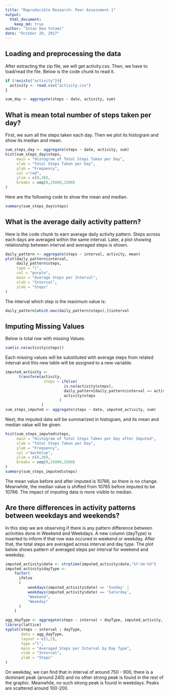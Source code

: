 ---
title: "Reproducible Research: Peer Assessment 1"
output: 
  html_document:
    keep_md: true
author: "Intan Dea Yutami"
date: "October 29, 2017"
---


## Loading and preprocessing the data

After extracting the zip file, we will get activity.csv. Then, we have to load/read the file. Below is the code chunk to read it.

```{r loadData}
if (!exists("activity")){
  activity <- read.csv("activity.csv")
}

sum_day <- aggregate(steps ~ date, activity, sum)
```

## What is mean total number of steps taken per day?

First, we sum all the steps taken each day. Then we plot its histogram and show its median and mean.

```{r aggregatedStepsHistogram}
sum_steps_day <- aggregate(steps ~ date, activity, sum)
hist(sum_steps_day$steps, 
     main = "Histogram of Total Steps Taken per Day",
     xlab = "Total Steps Taken per Day",
     ylab = "Frequency",
     col ="red",
     ylim = c(0,30),
     breaks = seq(0,25000,2500)
)
```

Here are the following code to show the mean and median.

```{r activityStats}
summary(sum_steps_day$steps)
```

## What is the average daily activity pattern?

Here is the code chunk to earn average daily activity pattern. Steps across each days are averaged within the same interval. Later, a plot showing relationship between interval and averaged steps is shown.

```{r dailyPattern}
daily_pattern <- aggregate(steps ~ interval, activity, mean)
plot(daily_pattern$interval,
     daily_pattern$steps,
     type = "l",
     col = "purple",
     main = "Average Steps per Interval",
     xlab = "Interval",
     ylab = "Steps"
)

```

The interval which step is the maximum value is:

```{r dailyPatternMaxInterval}
daily_pattern[which.max(daily_pattern$steps),]$interval
```

## Imputing Missing Values

Below is total row with missing Values.
```{r missinGValue}
sum(is.na(activity$steps))
```

Each missing values will be substituted with average steps from related interval and this new table will be assigned to a new variable.
```{r replacemissingvalues}
imputed_activity <- 
      transform(activity, 
                 steps = ifelse(
                          is.na(activity$steps), 
                          daily_pattern[daily_pattern$interval == activity$interval,]$steps, 
                          activity$steps
                        )
                )
sum_steps_imputed <- aggregate(steps ~ date, imputed_activity, sum)
```

Next, the imputed data will be summarized in histogram, and its mean and median value will be given.

```{r statsimputed}
hist(sum_steps_imputed$steps, 
     main = "Histogram of Total Steps Taken per Day after Imputed",
     xlab = "Total Steps Taken per Day",
     ylab = "Frequency",
     col ="darkblue",
     ylim = c(0,30),
     breaks = seq(0,25000,2500)
)
summary(sum_steps_imputed$steps)
```

The mean value before and after imputed is 10766, so there is no change. Meanwhile, the median value is shifted from 10765 before imputed to be 10766. The impact of imputing data is more visible to median.

## Are there differences in activity patterns between weekdays and weekends?

In this step we are observing if there is any pattern difference between activities done in Weekend and Weekdays. A new column (dayType) is inserted to inform if that row was occured in weekend or weekday. After that, the total steps are averaged across interval and day type. The plot below shows pattern of averaged steps per interval for weekend and weekday.
```{r weekendandweekday}
imputed_activity$date <- strptime(imputed_activity$date,"%Y-%m-%d")
imputed_activity$dayType <- 
    factor(
      ifelse
      (
          weekdays(imputed_activity$date) == 'Sunday' | 
          weekdays(imputed_activity$date) == 'Saturday',
          "Weekend",
          "Weekday"
      )
    )

agg_dayType <- aggregate(steps ~ interval + dayType, imputed_activity, mean)
library(lattice)
xyplot(steps ~ interval | dayType, 
       data = agg_dayType, 
       layout = c(1,2), 
       type ="l",
       main = "Averaged Steps per Interval by Day Type",
       xlab = "Interval",
       ylab = "Steps"
)
```

On weekday, we can find that in interval of around 750 - 900, there is a dominant peak (around 240) and no other strong peak is found in the rest of the graphic. Meanwhile, no such strong peak is found in weekdays. Peaks are scattered around 100-200.